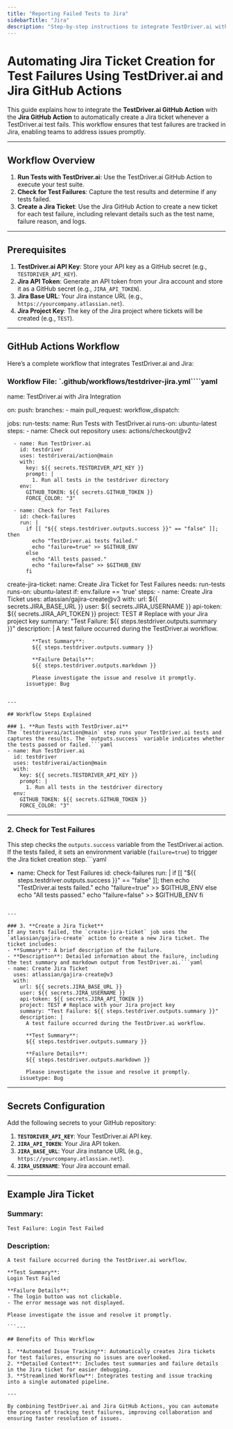 ```yaml
---
title: "Reporting Failed Tests to Jira"
sidebarTitle: "Jira"
description: "Step-by-step instructions to integrate TestDriver.ai with Jira for automated test failure tracking in CI/CD workflows."
---
```


# Automating Jira Ticket Creation for Test Failures Using TestDriver.ai and Jira GitHub Actions

This guide explains how to integrate the **TestDriver.ai GitHub Action** with the **Jira GitHub Action** to automatically create a Jira ticket whenever a TestDriver.ai test fails. This workflow ensures that test failures are tracked in Jira, enabling teams to address issues promptly.

---

## Workflow Overview

1. **Run Tests with TestDriver.ai**: Use the TestDriver.ai GitHub Action to execute your test suite.
2. **Check for Test Failures**: Capture the test results and determine if any tests failed.
3. **Create a Jira Ticket**: Use the Jira GitHub Action to create a new ticket for each test failure, including relevant details such as the test name, failure reason, and logs.

---

## Prerequisites

1. **TestDriver.ai API Key**: Store your API key as a GitHub secret (e.g., `TESTDRIVER_API_KEY`).
2. **Jira API Token**: Generate an API token from your Jira account and store it as a GitHub secret (e.g., `JIRA_API_TOKEN`).
3. **Jira Base URL**: Your Jira instance URL (e.g., `https://yourcompany.atlassian.net`).
4. **Jira Project Key**: The key of the Jira project where tickets will be created (e.g., `TEST`).

---

## GitHub Actions Workflow

Here’s a complete workflow that integrates TestDriver.ai and Jira:

### Workflow File: `.github/workflows/testdriver-jira.yml````yaml
name: TestDriver.ai with Jira Integration

on:
  push:
    branches:
      - main
  pull_request:
  workflow_dispatch:

jobs:
  run-tests:
    name: Run Tests with TestDriver.ai
    runs-on: ubuntu-latest
    steps:
      - name: Check out repository
        uses: actions/checkout@v2

      - name: Run TestDriver.ai
        id: testdriver
        uses: testdriverai/action@main
        with:
          key: ${{ secrets.TESTDRIVER_API_KEY }}
          prompt: |
            1. Run all tests in the testdriver directory
        env:
          GITHUB_TOKEN: ${{ secrets.GITHUB_TOKEN }}
          FORCE_COLOR: "3"

      - name: Check for Test Failures
        id: check-failures
        run: |
          if [[ "${{ steps.testdriver.outputs.success }}" == "false" ]]; then
            echo "TestDriver.ai tests failed."
            echo "failure=true" >> $GITHUB_ENV
          else
            echo "All tests passed."
            echo "failure=false" >> $GITHUB_ENV
          fi

  create-jira-ticket:
    name: Create Jira Ticket for Test Failures
    needs: run-tests
    runs-on: ubuntu-latest
    if: env.failure == 'true'
    steps:
      - name: Create Jira Ticket
        uses: atlassian/gajira-create@v3
        with:
          url: ${{ secrets.JIRA_BASE_URL }}
          user: ${{ secrets.JIRA_USERNAME }}
          api-token: ${{ secrets.JIRA_API_TOKEN }}
          project: TEST # Replace with your Jira project key
          summary: "Test Failure: ${{ steps.testdriver.outputs.summary }}"
          description: |
            A test failure occurred during the TestDriver.ai workflow.

            **Test Summary**:
            ${{ steps.testdriver.outputs.summary }}

            **Failure Details**:
            ${{ steps.testdriver.outputs.markdown }}

            Please investigate the issue and resolve it promptly.
          issuetype: Bug

```

---

## Workflow Steps Explained

### 1. **Run Tests with TestDriver.ai**
The `testdriverai/action@main` step runs your TestDriver.ai tests and captures the results. The `outputs.success` variable indicates whether the tests passed or failed.```yaml
- name: Run TestDriver.ai
  id: testdriver
  uses: testdriverai/action@main
  with:
    key: ${{ secrets.TESTDRIVER_API_KEY }}
    prompt: |
      1. Run all tests in the testdriver directory
  env:
    GITHUB_TOKEN: ${{ secrets.GITHUB_TOKEN }}
    FORCE_COLOR: "3"

```

---

### 2. **Check for Test Failures**
This step checks the `outputs.success` variable from the TestDriver.ai action. If the tests failed, it sets an environment variable (`failure=true`) to trigger the Jira ticket creation step.```yaml
- name: Check for Test Failures
  id: check-failures
  run: |
    if [[ "${{ steps.testdriver.outputs.success }}" == "false" ]]; then
      echo "TestDriver.ai tests failed."
      echo "failure=true" >> $GITHUB_ENV
    else
      echo "All tests passed."
      echo "failure=false" >> $GITHUB_ENV
    fi

```

---

### 3. **Create a Jira Ticket**
If any tests failed, the `create-jira-ticket` job uses the `atlassian/gajira-create` action to create a new Jira ticket. The ticket includes:
- **Summary**: A brief description of the failure.
- **Description**: Detailed information about the failure, including the test summary and markdown output from TestDriver.ai.```yaml
- name: Create Jira Ticket
  uses: atlassian/gajira-create@v3
  with:
    url: ${{ secrets.JIRA_BASE_URL }}
    user: ${{ secrets.JIRA_USERNAME }}
    api-token: ${{ secrets.JIRA_API_TOKEN }}
    project: TEST # Replace with your Jira project key
    summary: "Test Failure: ${{ steps.testdriver.outputs.summary }}"
    description: |
      A test failure occurred during the TestDriver.ai workflow.

      **Test Summary**:
      ${{ steps.testdriver.outputs.summary }}

      **Failure Details**:
      ${{ steps.testdriver.outputs.markdown }}

      Please investigate the issue and resolve it promptly.
    issuetype: Bug

```

---

## Secrets Configuration

Add the following secrets to your GitHub repository:
1. **`TESTDRIVER_API_KEY`**: Your TestDriver.ai API key.
2. **`JIRA_API_TOKEN`**: Your Jira API token.
3. **`JIRA_BASE_URL`**: Your Jira instance URL (e.g., `https://yourcompany.atlassian.net`).
4. **`JIRA_USERNAME`**: Your Jira account email.

---

## Example Jira Ticket

### Summary:
`Test Failure: Login Test Failed`

### Description:


```
A test failure occurred during the TestDriver.ai workflow.

**Test Summary**:
Login Test Failed

**Failure Details**:
- The login button was not clickable.
- The error message was not displayed.

Please investigate the issue and resolve it promptly.

```---

## Benefits of This Workflow

1. **Automated Issue Tracking**: Automatically creates Jira tickets for test failures, ensuring no issues are overlooked.
2. **Detailed Context**: Includes test summaries and failure details in the Jira ticket for easier debugging.
3. **Streamlined Workflow**: Integrates testing and issue tracking into a single automated pipeline.

---

By combining TestDriver.ai and Jira GitHub Actions, you can automate the process of tracking test failures, improving collaboration and ensuring faster resolution of issues.
